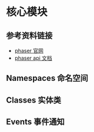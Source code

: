 
# 核心模块

## 参考资料链接

- [phaser 官网](https://phaser.io/)
- [phaser api 文档](https://newdocs.phaser.io/docs/3.55.2/namespaces)

## Namespaces 命名空间

<markmap
  md={nmMd}
  bg height={700}
  onResolveData={mmHelper.onResolveNmMmData}
  css={mmHelper.mmCss}
/>

## Classes 实体类

<markmap
  md={classMd}
  bg height={700}
  css={mmHelper.mmCss}
/>

## Events 事件通知

<markmap
  md={eventMd}
  bg height={700}
  css={mmHelper.mmCss}
/>

